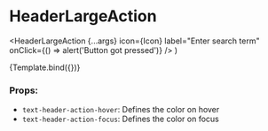
<Meta
  title="Components/Header/HeaderLargeAction"
  component={HeaderLargeAction}
/>

# HeaderLargeAction

  <HeaderLargeAction
    {...args}
    icon={Icon}
    label="Enter search term"
    onClick={() => alert('Button got pressed')}
  />
)

<Canvas>
  <Story name="Default">{Template.bind({})}</Story>
</Canvas>

### Props:

- `text-header-action-hover`: Defines the color on hover
- `text-header-action-focus`: Defines the color on focus

<ArgsTable story="Default" />
